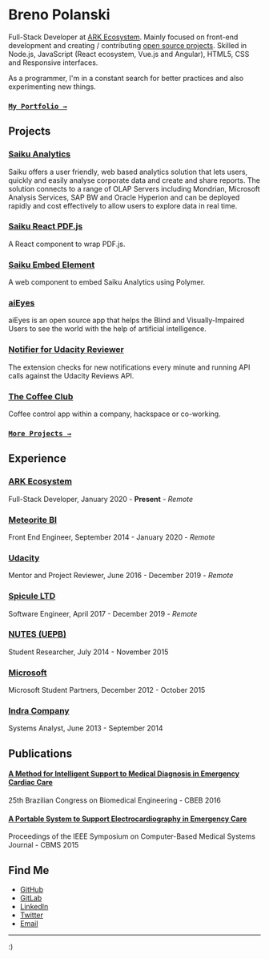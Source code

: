 # Breno Polanski

Full-Stack Developer at [ARK Ecosystem](https://ark.io). Mainly focused on front-end development and creating / contributing [open source projects](https://github.com/brenopolanski). Skilled in Node.js, JavaScript (React ecosystem, Vue.js and Angular), HTML5, CSS and Responsive interfaces.

As a programmer, I'm in a constant search for better practices and also experimenting new things.

### [`My Portfolio →`](http://brenopolanski.com/my-portfolio/)

## Projects

### [Saiku Analytics](https://github.com/OSBI/saiku)

Saiku offers a user friendly, web based analytics solution that lets users, quickly and easily analyse corporate data and create and share reports. The solution connects to a range of OLAP Servers including Mondrian, Microsoft Analysis Services, SAP BW and Oracle Hyperion and can be deployed rapidly and cost effectively to allow users to explore data in real time.

### [Saiku React PDF.js](https://github.com/OSBI/saiku-react-pdfjs)

A React component to wrap PDF.js.

### [Saiku Embed Element](https://github.com/OSBI/saiku-embed-element)

A web component to embed Saiku Analytics using Polymer.

### [aiEyes](https://github.com/brenopolanski/aiEyes)

aiEyes is an open source app that helps the Blind and Visually-Impaired Users to see the world with the help of artificial intelligence.

### [Notifier for Udacity Reviewer](https://github.com/brenopolanski/notifier-for-udacity-reviewer)

The extension checks for new notifications every minute and running API calls against the Udacity Reviews API.

### [The Coffee Club](https://github.com/brenopolanski/coffee-club)

Coffee control app within a company, hackspace or co-working.

### [`More Projects →`](https://github.com/brenopolanski)

## Experience

### [ARK Ecosystem](https://ark.io)

Full-Stack Developer, January 2020 - **Present** - *Remote*

### [Meteorite BI](https://www.meteorite.bi)

Front End Engineer, September 2014 - January 2020 - *Remote*

### [Udacity](https://www.udacity.com)

Mentor and Project Reviewer, June 2016 - December 2019 - *Remote*

### [Spicule LTD](https://www.spicule.co.uk)

Software Engineer, April 2017 - December 2019 - *Remote*

### [NUTES (UEPB)](http://nutes.uepb.edu.br)

Student Researcher, July 2014 - November 2015

### [Microsoft](https://studentpartners.microsoft.com/en-us)

Microsoft Student Partners, December 2012 - October 2015

### [Indra Company](https://www.indracompany.com)

Systems Analyst, June 2013 - September 2014

## Publications

#### [A Method for Intelligent Support to Medical Diagnosis in Emergency Cardiac Care](https://easychair.org/smart-program/CBEB2016/2016-10-17.html#talk:33028)

25th Brazilian Congress on Biomedical Engineering - CBEB 2016

#### [A Portable System to Support Electrocardiography in Emergency Care](https://ieeexplore.ieee.org/document/7167496?arnumber=7167496)

Proceedings of the IEEE Symposium on Computer-Based Medical Systems Journal - CBMS 2015

## Find Me

- [GitHub](https://github.com/brenopolanski)
- [GitLab](https://gitlab.com/brenopolanski)
- [LinkedIn](https://linkedin.com/in/brenopolanski)
- [Twitter](https://twitter.com/brenopolanski)
- [Email](mailto:breno.polanski@gmail.com)

---

:)
